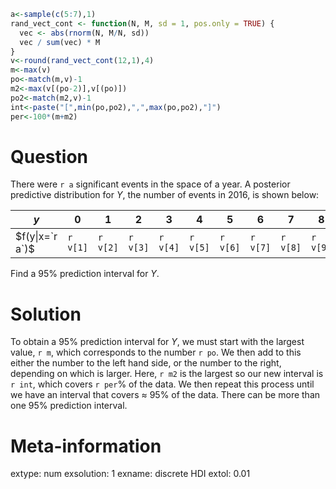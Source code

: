```{r data generation, echo = FALSE, results = "hide"}
a<-sample(c(5:7),1)
rand_vect_cont <- function(N, M, sd = 1, pos.only = TRUE) {
  vec <- abs(rnorm(N, M/N, sd))
  vec / sum(vec) * M
}
v<-round(rand_vect_cont(12,1),4)
m<-max(v)
po<-match(m,v)-1
m2<-max(v[(po-2)],v[(po)])
po2<-match(m2,v)-1
int<-paste("[",min(po,po2),",",max(po,po2),"]")
per<-100*(m+m2)
```

Question
========
There were `r a` significant events in the space of a year. A posterior predictive distribution for $Y$, the number of events in 2016, is shown below:

| $y$          |0|1|2|3|4|5|6|7|8|9|10|11|
|--------------|---|---|---|---|---|---|---|---|---|---|---|---|
|$f(y|x=`r a`)$|`r v[1]`|`r v[2]`|`r v[3]`|`r v[4]`|`r v[5]`|`r v[6]`|`r v[7]`|`r v[8]`|`r v[9]`|`r v[10]`|`r v[11]`|`r v[12]`|

Find a 95% prediction interval for $Y$.

Solution
========
To obtain a 95% prediction interval for $Y$, we must start with the largest value, `r m`, which corresponds to the number `r po`. We then add to this either the number to the left hand side, or the number to the right, depending on which is larger. Here, `r m2` is the largest so our new interval is `r int`, which covers `r per`% of the data. We then repeat this process until we have an interval that covers $\approx$ 95% of the data. There can be more than one 95% prediction interval.
  
Meta-information
================
extype: num
exsolution: 1
exname: discrete HDI
extol: 0.01
  